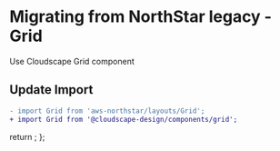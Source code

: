 
<Meta title="Migration/Grid" />

# Migrating from NorthStar legacy - Grid

Use <Link href='https://cloudscape.design/components/grid' target='_blank'>Cloudscape Grid component</Link>

## Update Import

```diff
- import Grid from 'aws-northstar/layouts/Grid';
+ import Grid from '@cloudscape-design/components/grid';
```

  return <SyntaxHighlighter/>;
};
